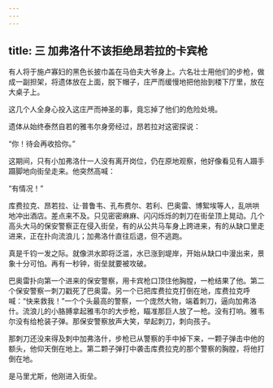 ```yaml
---
---
---
```

title: 三 加弗洛什不该拒绝昂若拉的卡宾枪
---




有人将于施卢寡妇的黑色长披巾盖在马伯夫大爷身上。六名壮士用他们的步枪，做成一副担架，将遗体放在上面，脱下帽子，庄严而缓慢地把他抬到楼下厅里，放在大桌子上。

这几个人全身心投入这庄严而神圣的事，竟忘掉了他们的危险处境。

遗体从始终泰然自若的雅韦尔身旁经过，昂若拉对这密探说：

“你！待会再收拾你。”

这期间，只有小加弗洛什一人没有离开岗位，仍在原地观察，他好像看见有人蹑手蹑脚地向街垒走来。他突然高喊：

“有情况！”

库费拉克、昂若拉、让·普鲁韦、孔布费尔、若利、巴奥雷、博絮埃等人，乱哄哄地冲出酒店。差点来不及。只见密密麻麻、闪闪烁烁的刺刀在街垒顶上晃动。几个高头大马的保安警察正在侵入街垒，有的从公共马车身上跨进来，有的从缺口里走进来，正在扑向流浪儿；加弗洛什直往后退，但不逃跑。

真是千钧一发之际。就像洪水即将泛滥，水已涨到堤岸，开始从缺口中漫出来，景象十分可怕。再有一秒钟，街垒就要被攻破。

巴奥雷扑向第一个进来的保安警察，用卡宾枪口顶住他胸膛，一枪结果了他。第二个保安警察一刺刀戳死了巴奥雷。另一个已把库费拉克打倒在地，库费拉克呼喊：“快来救我！”一个个头最高的警察，一个庞然大物，端着刺刀，逼向加弗洛什。流浪儿的小胳膊拿起雅韦尔的大步枪，瞄准那巨人放了一枪。没有打响。雅韦尔没有给枪装子弹。那保安警察放声大笑，举起刺刀，刺向孩子。

那刺刀还没来得及刺中加弗洛什，步枪已从警察的手中掉下来，一颗子弹击中他的额头，他仰天倒在地上。第二颗子弹打中袭击库费拉克的那个警察的胸膛，将他打倒在地。

是马里尤斯，他刚进入街垒。